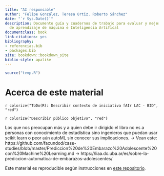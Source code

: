 ```yaml
--- 
title: "AI responsable"
author: "Felipe González, Teresa Ortiz, Roberto Sánchez"
date: "`r Sys.Date()`"
description: Documento guía y cuadernos de trabajo para evaluar y mejorar el uso responsable
  de aprendizaje de máquina e Inteligencia Artifical
documentclass: book
link-citations: yes
bibliography:
- referencias.bib
- packages.bib
site: bookdown::bookdown_site
biblio-style: apalike
---
```



```r
source("temp.R")
```


# Acerca de este material

`r colorize("ToDo(R): Describir contexto de iniciativa fAIr LAC - BID", "red")`


`r colorize("Describir público objetivo", "red")`

Los que nos preocupan más y a quien debe ir dirigido el libro no es a personas con conocimiento de estadística sino ingenieros que puedan usar scikit learn o peor aún autoML sin conocer sus implicaciones.
-> Vean este: https://github.com/facundod/case-studies/blob/master/Prediccion%20de%20Embarazo%20Adolescente%20con%20Machine%20Learning.md
-> https://liaa.dc.uba.ar/es/sobre-la-prediccion-automatica-de-embarazos-adolescentes/


Este material es reproducible según instrucciones en [este repositorio](https://github.com/felipegonzalez/ai-responsable).


